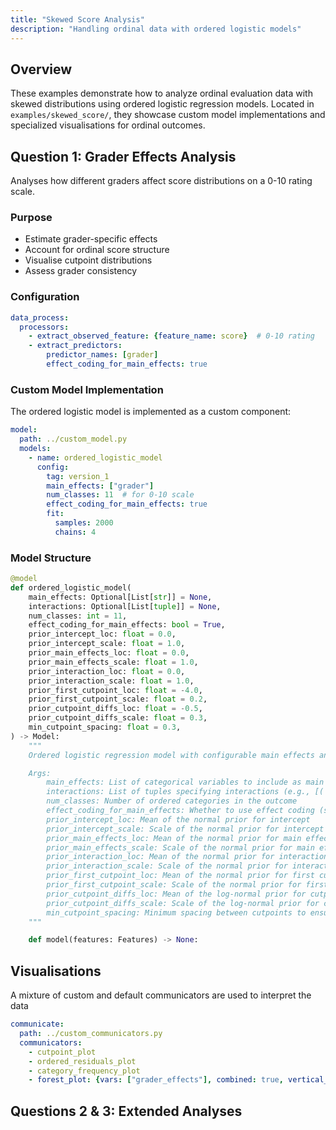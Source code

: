 ```yaml
---
title: "Skewed Score Analysis"
description: "Handling ordinal data with ordered logistic models"
---
```


## Overview

These examples demonstrate how to analyze ordinal evaluation data with skewed distributions using ordered logistic regression models. Located in `examples/skewed_score/`, they showcase custom model implementations and specialized visualisations for ordinal outcomes.


## Question 1: Grader Effects Analysis

Analyses how different graders affect score distributions on a 0-10 rating scale.

### Purpose
- Estimate grader-specific effects
- Account for ordinal score structure
- Visualise cutpoint distributions
- Assess grader consistency

### Configuration

```yaml
data_process:
  processors:
    - extract_observed_feature: {feature_name: score}  # 0-10 rating
    - extract_predictors:
        predictor_names: [grader]
        effect_coding_for_main_effects: true
```

### Custom Model Implementation

The ordered logistic model is implemented as a custom component:

```yaml
model:
  path: ../custom_model.py
  models:
    - name: ordered_logistic_model
      config:
        tag: version_1
        main_effects: ["grader"]
        num_classes: 11  # for 0-10 scale
        effect_coding_for_main_effects: true
        fit:
          samples: 2000
          chains: 4
```

### Model Structure

```python
@model
def ordered_logistic_model(
    main_effects: Optional[List[str]] = None,
    interactions: Optional[List[tuple]] = None,
    num_classes: int = 11,
    effect_coding_for_main_effects: bool = True,
    prior_intercept_loc: float = 0.0,
    prior_intercept_scale: float = 1.0,
    prior_main_effects_loc: float = 0.0,
    prior_main_effects_scale: float = 1.0,
    prior_interaction_loc: float = 0.0,
    prior_interaction_scale: float = 1.0,
    prior_first_cutpoint_loc: float = -4.0,
    prior_first_cutpoint_scale: float = 0.2,
    prior_cutpoint_diffs_loc: float = -0.5,
    prior_cutpoint_diffs_scale: float = 0.3,
    min_cutpoint_spacing: float = 0.3,
) -> Model:
    """
    Ordered logistic regression model with configurable main effects and interactions.

    Args:
        main_effects: List of categorical variables to include as main effects
        interactions: List of tuples specifying interactions (e.g., [('var1', 'var2')])
        num_classes: Number of ordered categories in the outcome
        effect_coding_for_main_effects: Whether to use effect coding (sum-to-zero constraint)
        prior_intercept_loc: Mean of the normal prior for intercept
        prior_intercept_scale: Scale of the normal prior for intercept
        prior_main_effects_loc: Mean of the normal prior for main effects
        prior_main_effects_scale: Scale of the normal prior for main effects
        prior_interaction_loc: Mean of the normal prior for interactions
        prior_interaction_scale: Scale of the normal prior for interactions
        prior_first_cutpoint_loc: Mean of the normal prior for first cutpoint
        prior_first_cutpoint_scale: Scale of the normal prior for first cutpoint
        prior_cutpoint_diffs_loc: Mean of the log-normal prior for cutpoint differences
        prior_cutpoint_diffs_scale: Scale of the log-normal prior for cutpoint differences
        min_cutpoint_spacing: Minimum spacing between cutpoints to ensure identifiability
    """

    def model(features: Features) -> None:
```

## Visualisations

A mixture of custom and default communicators are used to interpret the data

```yaml
communicate:
  path: ../custom_communicators.py
  communicators:
    - cutpoint_plot
    - ordered_residuals_plot
    - category_frequency_plot
    - forest_plot: {vars: ["grader_effects"], combined: true, vertical_line: 0}
```


## Questions 2 & 3: Extended Analyses

